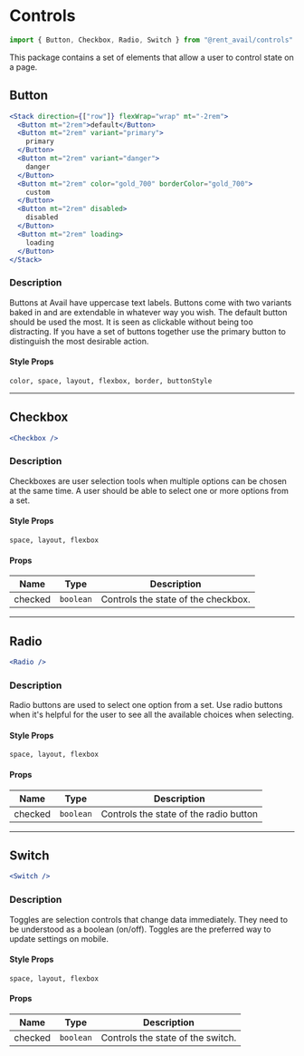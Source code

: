 
<Meta title="Packages / Controls" />

# Controls

```js
import { Button, Checkbox, Radio, Switch } from "@rent_avail/controls"
```

This package contains a set of elements that allow a user to control state on a page.

## Button

```jsx live
<Stack direction={["row"]} flexWrap="wrap" mt="-2rem">
  <Button mt="2rem">default</Button>
  <Button mt="2rem" variant="primary">
    primary
  </Button>
  <Button mt="2rem" variant="danger">
    danger
  </Button>
  <Button mt="2rem" color="gold_700" borderColor="gold_700">
    custom
  </Button>
  <Button mt="2rem" disabled>
    disabled
  </Button>
  <Button mt="2rem" loading>
    loading
  </Button>
</Stack>
```

### Description

Buttons at Avail have uppercase text labels. Buttons come with two variants baked in and are extendable in whatever way you wish. The default button should be used the most. It is seen as clickable without being too distracting. If you have a set of buttons together use the primary button to distinguish the most desirable action.

#### Style Props

`color, space, layout, flexbox, border, buttonStyle`

---

## Checkbox

```jsx live
<Checkbox />
```

### Description

Checkboxes are user selection tools when multiple options can be chosen at the same time. A user should be able to select one or more options from a set.

#### Style Props

`space, layout, flexbox`

#### Props

| Name    | Type      | Description                         |
| ------- | --------- | ----------------------------------- |
| checked | `boolean` | Controls the state of the checkbox. |

---

## Radio

```jsx live
<Radio />
```

### Description

Radio buttons are used to select one option from a set. Use radio buttons when it's helpful for the user to see all the available choices when selecting.

#### Style Props

`space, layout, flexbox`

#### Props

| Name    | Type      | Description                            |
| ------- | --------- | -------------------------------------- |
| checked | `boolean` | Controls the state of the radio button |

---

## Switch

```jsx live
<Switch />
```

### Description

Toggles are selection controls that change data immediately. They need to be understood as a boolean (on/off). Toggles are the preferred way to update settings on mobile.

#### Style Props

`space, layout, flexbox`

#### Props

| Name    | Type      | Description                       |
| ------- | --------- | --------------------------------- |
| checked | `boolean` | Controls the state of the switch. |
